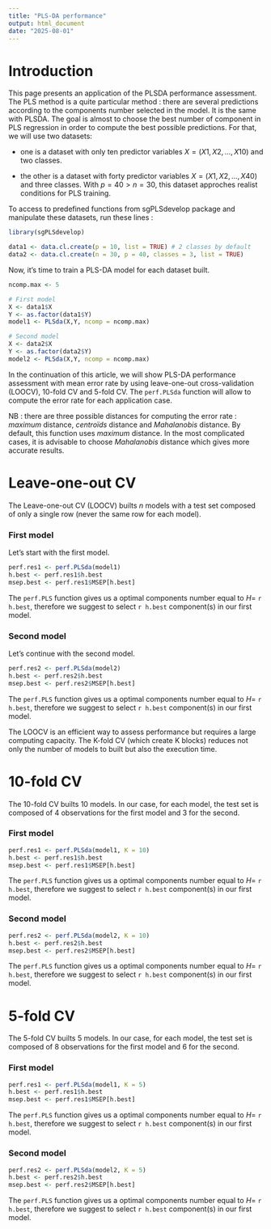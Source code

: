 ---
title: "PLS-DA performance"
output: html_document
date: "2025-08-01"
---

# Introduction

This page presents an application of the PLSDA performance assessment. The PLS method is a quite particular method : there are several predictions according to the components number selected in the model. It is the same with PLSDA. The goal is almost to choose the best number of component in PLS regression in order to compute the best possible predictions. For that, we will use two datasets: 

- one is a dataset with only ten predictor variables $X = (X1,X2,...,X10)$ and two classes.

- the other is a dataset with forty predictor variables $X = (X1,X2,...,X40)$ and three classes. With $p = 40 > n = 30$, this dataset approches realist conditions for PLS training.

To access to predefined functions from sgPLSdevelop package and manipulate these datasets, run these lines :

```{r data, message=FALSE, warning=FALSE}
library(sgPLSdevelop)

data1 <- data.cl.create(p = 10, list = TRUE) # 2 classes by default
data2 <- data.cl.create(n = 30, p = 40, classes = 3, list = TRUE)
```

Now, it's time to train a PLS-DA model for each dataset built. 

```{r pls, message=FALSE, warning=FALSE}
ncomp.max <- 5

# First model
X <- data1$X
Y <- as.factor(data1$Y)
model1 <- PLSda(X,Y, ncomp = ncomp.max)

# Second model
X <- data2$X
Y <- as.factor(data2$Y)
model2 <- PLSda(X,Y, ncomp = ncomp.max)
```

In the continuation of this article, we will show PLS-DA performance assessment with mean error rate by using leave-one-out cross-validation (LOOCV), 10-fold CV and 5-fold CV. The `perf.PLSda` function will allow to compute the error rate for each application case. 

NB : there are three possible distances for computing the error rate : $\textit{maximum}$ distance, $\textit{centroïds}$ distance and $\textit{Mahalanobis}$ distance. By default, this function uses $\textit{maximum}$ distance. In the most complicated cases, it is advisable to choose $\textit{Mahalanobis}$ distance which gives more accurate results.

# Leave-one-out CV

The Leave-one-out CV (LOOCV) builts $n$ models with a test set composed of only a single row (never the same row for each model). 

### First model 

Let's start with the first model.

```{r, fig.cap= "Error rate of the first model by LOOCV"}
perf.res1 <- perf.PLSda(model1)
h.best <- perf.res1$h.best
msep.best <- perf.res1$MSEP[h.best]
```

The `perf.PLS` function gives us a optimal components number equal to $H =$ `r h.best`, therefore we suggest to select `r h.best` component(s) in our first model.

### Second model

Let's continue with the second model.

```{r, fig.cap= "Error rate of the second model by LOOCV"}
perf.res2 <- perf.PLSda(model2)
h.best <- perf.res2$h.best
msep.best <- perf.res2$MSEP[h.best]
```

The `perf.PLS` function gives us a optimal components number equal to $H =$ `r h.best`, therefore we suggest to select `r h.best` component(s) in our first model.

The LOOCV is an efficient way to assess performance but requires a large computing capacity. The K-fold CV (which create K blocks) reduces not only the number of models to built but also the execution time.

# 10-fold CV

The 10-fold CV builts 10 models. In our case, for each model, the test set is composed of 4 observations for the first model and 3 for the second.

### First model 

```{r, fig.cap= "Error rate of the first model by 10-fold CV"}
perf.res1 <- perf.PLSda(model1, K = 10)
h.best <- perf.res1$h.best
msep.best <- perf.res1$MSEP[h.best]
```

The `perf.PLS` function gives us a optimal components number equal to $H =$ `r h.best`, therefore we suggest to select `r h.best` component(s) in our first model.

### Second model 

```{r, fig.cap= "Error rate of the second model by 10-fold CV"}
perf.res2 <- perf.PLSda(model2, K = 10)
h.best <- perf.res2$h.best
msep.best <- perf.res2$MSEP[h.best]
```

The `perf.PLS` function gives us a optimal components number equal to $H =$ `r h.best`, therefore we suggest to select `r h.best` component(s) in our first model.

# 5-fold CV

The 5-fold CV builts 5 models. In our case, for each model, the test set is composed of 8 observations for the first model and 6 for the second.

### First model 

```{r, fig.cap= "Error rate of the first model by 5-fold CV"}
perf.res1 <- perf.PLSda(model1, K = 5)
h.best <- perf.res1$h.best
msep.best <- perf.res1$MSEP[h.best]
```

The `perf.PLS` function gives us a optimal components number equal to $H =$ `r h.best`, therefore we suggest to select `r h.best` component(s) in our first model.

### Second model 

```{r, fig.cap= "Error rate of the second model by 5-fold CV"}
perf.res2 <- perf.PLSda(model2, K = 5)
h.best <- perf.res2$h.best
msep.best <- perf.res2$MSEP[h.best]
```

The `perf.PLS` function gives us a optimal components number equal to $H =$ `r h.best`, therefore we suggest to select `r h.best` component(s) in our first model.
